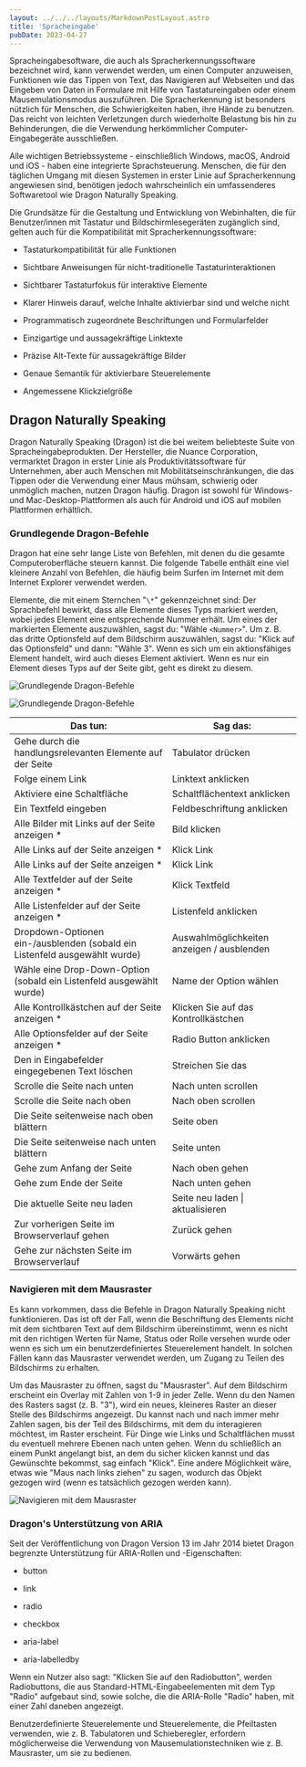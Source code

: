 ```yaml
---
layout: ../../../layouts/MarkdownPostLayout.astro
title: 'Spracheingabe'
pubDate: 2023-04-27
---
```


Spracheingabesoftware, die auch als Spracherkennungssoftware bezeichnet wird, kann verwendet werden, um einen Computer anzuweisen, Funktionen
wie das Tippen von Text, das Navigieren auf Webseiten und das Eingeben von Daten in Formulare mit Hilfe von Tastatureingaben oder einem
Mausemulationsmodus auszuführen. Die Spracherkennung ist besonders nützlich für Menschen, die Schwierigkeiten haben, ihre Hände zu
benutzen. Das reicht von leichten Verletzungen durch wiederholte Belastung bis hin zu Behinderungen, die die Verwendung herkömmlicher
Computer-Eingabegeräte ausschließen.

Alle wichtigen Betriebssysteme - einschließlich Windows, macOS, Android und iOS - haben eine integrierte Sprachsteuerung. Menschen, die für
den täglichen Umgang mit diesen Systemen in erster Linie auf Spracherkennung angewiesen sind, benötigen jedoch wahrscheinlich ein
umfassenderes Softwaretool wie Dragon Naturally Speaking.

Die Grundsätze für die Gestaltung und Entwicklung von Webinhalten, die für Benutzer/innen mit Tastatur und Bildschirmlesegeräten zugänglich
sind, gelten auch für die Kompatibilität mit Spracherkennungssoftware:

- Tastaturkompatibilität für alle Funktionen

- Sichtbare Anweisungen für nicht-traditionelle Tastaturinteraktionen

- Sichtbarer Tastaturfokus für interaktive Elemente

- Klarer Hinweis darauf, welche Inhalte aktivierbar sind und welche nicht

- Programmatisch zugeordnete Beschriftungen und Formularfelder

- Einzigartige und aussagekräftige Linktexte

- Präzise Alt-Texte für aussagekräftige Bilder

- Genaue Semantik für aktivierbare Steuerelemente

- Angemessene Klickzielgröße

## Dragon Naturally Speaking

Dragon Naturally Speaking (Dragon) ist die bei weitem beliebteste Suite von Spracheingabeprodukten. Der Hersteller, die Nuance Corporation,
vermarktet Dragon in erster Linie als Produktivitätssoftware für Unternehmen, aber auch Menschen mit Mobilitätseinschränkungen, die das
Tippen oder die Verwendung einer Maus mühsam, schwierig oder unmöglich machen, nutzen Dragon häufig. Dragon ist sowohl für Windows- und
Mac-Desktop-Plattformen als auch für Android und iOS auf mobilen Plattformen erhältlich.

### Grundlegende Dragon-Befehle

Dragon hat eine sehr lange Liste von Befehlen, mit denen du die gesamte Computeroberfläche steuern kannst. Die folgende Tabelle enthält eine
viel kleinere Anzahl von Befehlen, die häufig beim Surfen im Internet mit dem Internet Explorer verwendet werden.

Elemente, die mit einem Sternchen "`\*`" gekennzeichnet sind: Der Sprachbefehl bewirkt, dass alle Elemente dieses Typs markiert werden, wobei
jedes Element eine entsprechende Nummer erhält. Um eines der markierten Elemente auszuwählen, sagst du: "Wähle `<Nummer>`". Um z. B. das
dritte Optionsfeld auf dem Bildschirm auszuwählen, sagst du: "Klick auf das Optionsfeld" und dann: "Wähle 3". Wenn es sich um ein
aktionsfähiges Element handelt, wird auch dieses Element aktiviert. Wenn es nur ein Element dieses Typs auf der Seite gibt, geht es
direkt zu diesem.

![Grundlegende Dragon-Befehle](/images/eingabemethoden/dragon-radiobuttons.png)

![Grundlegende Dragon-Befehle](/images/eingabemethoden/dragon-links-2.png)

<table>
  <thead>
    <tr>
      <th>Das tun:</th>
      <th>Sag das:</th>
    </tr>
  </thead>
  <tbody>
    <tr>
      <td data-label='Das tun:'>Gehe durch die handlungsrelevanten Elemente auf der Seite</td>
      <td data-label='Sag das:'>Tabulator drücken</td>
    </tr>
    <tr>
      <td data-label='Das tun:'>Folge einem Link</td>
      <td data-label='Sag das:'>Linktext anklicken</td>
    </tr>
    <tr>
      <td data-label='Das tun:'>Aktiviere eine Schaltfläche</td>
      <td data-label='Sag das:'>Schaltflächentext anklicken</td>
    </tr>
    <tr>
      <td data-label='Das tun:'>Ein Textfeld eingeben</td>
      <td data-label='Sag das:'>Feldbeschriftung anklicken</td>
    </tr>
    <tr>
      <td data-label='Das tun:'>Alle Bilder mit Links auf der Seite anzeigen *</td>
      <td data-label='Sag das:'>Bild klicken</td>
    </tr>
    <tr>
      <td data-label='Das tun:'>Alle Links auf der Seite anzeigen *</td>
      <td data-label='Sag das:'>Klick Link</td>
    </tr>
    <tr>
      <td data-label='Das tun:'>Alle Links auf der Seite anzeigen *</td>
      <td data-label='Sag das:'>Klick Link</td>
    </tr>
    <tr>
      <td data-label='Das tun:'>Alle Textfelder auf der Seite anzeigen *</td>
      <td data-label='Sag das:'>Klick Textfeld</td>
    </tr>
    <tr>
      <td data-label='Das tun:'>Alle Listenfelder auf der Seite anzeigen *</td>
      <td data-label='Sag das:'>Listenfeld anklicken</td>
    </tr>
    <tr>
      <td data-label='Das tun:'>
        Dropdown-Optionen ein-/ausblenden (sobald ein Listenfeld ausgewählt wurde)
      </td>
      <td data-label='Sag das:'>Auswahlmöglichkeiten anzeigen / ausblenden</td>
    </tr>
    <tr>
      <td data-label='Das tun:'>
        Wähle eine Drop-Down-Option (sobald ein Listenfeld ausgewählt wurde)
      </td>
      <td data-label='Sag das:'>Name der Option wählen</td>
    </tr>
    <tr>
      <td data-label='Das tun:'>Alle Kontrollkästchen auf der Seite anzeigen *</td>
      <td data-label='Sag das:'>Klicken Sie auf das Kontrollkästchen</td>
    </tr>
    <tr>
      <td data-label='Das tun:'>Alle Optionsfelder auf der Seite anzeigen *</td>
      <td data-label='Sag das:'>Radio Button anklicken</td>
    </tr>
    <tr>
      <td data-label='Das tun:'>Den in Eingabefelder eingegebenen Text löschen</td>
      <td data-label='Sag das:'>Streichen Sie das</td>
    </tr>
    <tr>
      <td data-label='Das tun:'>Scrolle die Seite nach unten</td>
      <td data-label='Sag das:'>Nach unten scrollen</td>
    </tr>
    <tr>
      <td data-label='Das tun:'>Scrolle die Seite nach oben</td>
      <td data-label='Sag das:'>Nach oben scrollen</td>
    </tr>
    <tr>
      <td data-label='Das tun:'>Die Seite seitenweise nach oben blättern</td>
      <td data-label='Sag das:'>Seite oben</td>
    </tr>
    <tr>
      <td data-label='Das tun:'>Die Seite seitenweise nach unten blättern</td>
      <td data-label='Sag das:'>Seite unten</td>
    </tr>
    <tr>
      <td data-label='Das tun:'>Gehe zum Anfang der Seite</td>
      <td data-label='Sag das:'>Nach oben gehen</td>
    </tr>
    <tr>
      <td data-label='Das tun:'>Gehe zum Ende der Seite</td>
      <td data-label='Sag das:'>Nach unten gehen</td>
    </tr>
    <tr>
      <td data-label='Das tun:'>Die aktuelle Seite neu laden</td>
      <td data-label='Sag das:'>Seite neu laden | aktualisieren</td>
    </tr>
    <tr>
      <td data-label='Das tun:'>Zur vorherigen Seite im Browserverlauf gehen</td>
      <td data-label='Sag das:'>Zurück gehen</td>
    </tr>
    <tr>
      <td data-label='Das tun:'>Gehe zur nächsten Seite im Browserverlauf</td>
      <td data-label='Sag das:'>Vorwärts gehen</td>
    </tr>
  </tbody>
</table>

### Navigieren mit dem Mausraster

Es kann vorkommen, dass die Befehle in Dragon Naturally Speaking nicht funktionieren. Das ist oft der Fall, wenn die Beschriftung des
Elements nicht mit dem sichtbaren Text auf dem Bildschirm übereinstimmt, wenn es nicht mit den richtigen Werten für Name, Status oder
Rolle versehen wurde oder wenn es sich um ein benutzerdefiniertes Steuerelement handelt. In solchen Fällen kann das Mausraster
verwendet werden, um Zugang zu Teilen des Bildschirms zu erhalten.

Um das Mausraster zu öffnen, sagst du "Mausraster". Auf dem Bildschirm erscheint ein Overlay mit Zahlen von 1-9 in jeder Zelle. Wenn
du den Namen des Rasters sagst (z. B. "3"), wird ein neues, kleineres Raster an dieser Stelle des Bildschirms angezeigt. Du kannst
nach und nach immer mehr Zahlen sagen, bis der Teil des Bildschirms, mit dem du interagieren möchtest, im Raster erscheint. Für
Dinge wie Links und Schaltflächen musst du eventuell mehrere Ebenen nach unten gehen. Wenn du schließlich an einem Punkt angelangt
bist, an dem du sicher klicken kannst und das Gewünschte bekommst, sag einfach "Klick". Eine andere Möglichkeit wäre, etwas wie
"Maus nach links ziehen" zu sagen, wodurch das Objekt gezogen wird (wenn es tatsächlich gezogen werden kann).

![Navigieren mit dem Mausraster](/images/eingabemethoden/dragon-mouse-grid-deque-u.png)

### Dragon's Unterstützung von ARIA

Seit der Veröffentlichung von Dragon Version 13 im Jahr 2014 bietet Dragon begrenzte Unterstützung für ARIA-Rollen und -Eigenschaften:

- button

- link

- radio

- checkbox

- aria-label

- aria-labelledby

Wenn ein Nutzer also sagt: "Klicken Sie auf den Radiobutton", werden Radiobuttons, die aus Standard-HTML-Eingabeelementen mit dem Typ
"Radio" aufgebaut sind, sowie solche, die die ARIA-Rolle "Radio" haben, mit einer Zahl daneben angezeigt.

Benutzerdefinierte Steuerelemente und Steuerelemente, die Pfeiltasten verwenden, wie z. B. Tabulatoren und Schieberegler, erfordern
möglicherweise die Verwendung von Mausemulationstechniken wie z. B. Mausraster, um sie zu bedienen.
